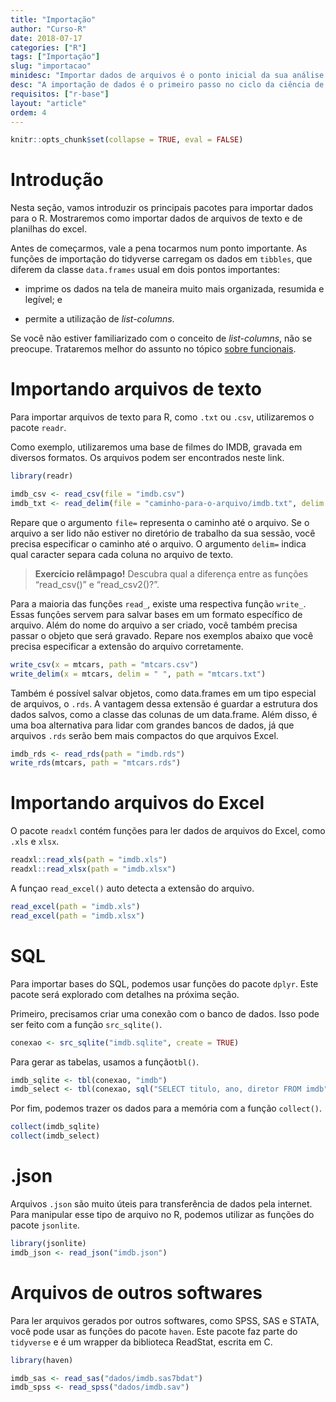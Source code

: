 ```yaml
---
title: "Importação"
author: "Curso-R"
date: 2018-07-17
categories: ["R"]
tags: ["Importação"]
slug: "importacao"
minidesc: "Importar dados de arquivos é o ponto inicial da sua análise."
desc: "A importação de dados é o primeiro passo no ciclo da ciência de dados. Em boa parte dos casos recebemos arquivos contendo os dados para análise. Esses arquivos podem estar em inúmeros formatos como excel, txt, csv entre outros. Neste tutorial vamos apresentar pacotes e funções que são úteis para realizar esta tarefa."
requisitos: ["r-base"]
layout: "article"
ordem: 4
---
```


```r
knitr::opts_chunk$set(collapse = TRUE, eval = FALSE)
```

# Introdução

Nesta seção, vamos introduzir os principais pacotes para importar dados para o R. Mostraremos como importar dados de arquivos de texto e de planilhas do excel.

<!-- , de extensões de outros programas estatísticos (SAS e SPSS, por exemplo), e como interagir com o SQL. --> 

Antes de começarmos, vale a pena tocarmos num ponto importante. As funções de importação do tidyverse carregam os dados em `tibbles`, que diferem da classe `data.frames` usual em dois pontos importantes:

- imprime os dados na tela de maneira muito mais organizada, resumida e legível; e

- permite a utilização de *list-columns*.

Se você não estiver familiarizado com o conceito de *list-columns*, não se preocupe. Trataremos melhor do assunto no tópico [sobre funcionais](https://www.curso-r.com/material/purrr/).

# Importando arquivos de texto

Para importar arquivos de texto para R, como `.txt` ou `.csv`, utilizaremos o pacote `readr`.

Como exemplo, utilizaremos uma base de filmes do IMDB, gravada em diversos formatos. Os arquivos podem ser encontrados neste link.

```r
library(readr)

imdb_csv <- read_csv(file = "imdb.csv")
imdb_txt <- read_delim(file = "caminho-para-o-arquivo/imdb.txt", delim = " ")
```

Repare que o argumento `file=` representa o caminho até o arquivo. Se o arquivo a ser lido não estiver no diretório de trabalho da sua sessão, você precisa especificar o caminho até o arquivo. O argumento `delim=` indica qual caracter separa cada coluna no arquivo de texto.

> **Exercício relâmpago!** Descubra qual a diferença entre as funções "read_csv()" e "read_csv2()?".

Para a maioria das funções `read_`, existe uma respectiva função `write_`. Essas funções servem para salvar bases em um formato específico de arquivo. Além do nome do arquivo a ser criado, você também precisa passar o objeto que será gravado. Repare nos exemplos abaixo que você precisa especificar a extensão do arquivo corretamente.

```r
write_csv(x = mtcars, path = "mtcars.csv")
write_delim(x = mtcars, delim = " ", path = "mtcars.txt")
```

Também é possível salvar objetos, como data.frames em um tipo especial de arquivos, o `.rds`. A vantagem dessa extensão é guardar a estrutura dos dados salvos, como a classe das colunas de um data.frame. Além disso, é uma boa alternativa para lidar com grandes bancos de dados, já que arquivos `.rds` serão bem mais compactos do que arquivos Excel.

```r
imdb_rds <- read_rds(path = "imdb.rds")
write_rds(mtcars, path = "mtcars.rds")
```

# Importando arquivos do Excel

O pacote `readxl` contém funções para ler dados de arquivos do Excel, como `.xls` e `xlsx`.

```r
readxl::read_xls(path = "imdb.xls")
readxl::read_xlsx(path = "imdb.xlsx")
```

A funçao `read_excel()` auto detecta a extensão do arquivo.

```r
read_excel(path = "imdb.xls")
read_excel(path = "imdb.xlsx")
```

# SQL

Para importar bases do SQL, podemos usar funções do pacote `dplyr`. Este pacote será explorado com detalhes na próxima seção.

Primeiro, precisamos criar uma conexão com o banco de dados. Isso pode ser feito com a função `src_sqlite()`. 

```r
conexao <- src_sqlite("imdb.sqlite", create = TRUE)
```

Para gerar as tabelas, usamos a função`tbl()`.

```r
imdb_sqlite <- tbl(conexao, "imdb")
imdb_select <- tbl(conexao, sql("SELECT titulo, ano, diretor FROM imdb"))
```

Por fim, podemos trazer os dados para a memória com a função `collect()`.

```r
collect(imdb_sqlite)
collect(imdb_select)
```

# .json

Arquivos `.json` são muito úteis para transferência de dados pela internet. Para manipular esse tipo de arquivo no R, podemos utilizar as funções do pacote `jsonlite`.

```r
library(jsonlite)
imdb_json <- read_json("imdb.json")
```

# Arquivos de outros softwares

Para ler arquivos gerados por outros softwares, como SPSS, SAS e STATA, você pode usar as funções do pacote `haven`. Este pacote faz parte do `tidyverse` e é um wrapper da biblioteca ReadStat, escrita em C.

```r
library(haven)

imdb_sas <- read_sas("dados/imdb.sas7bdat")
imdb_spss <- read_spss("dados/imdb.sav")
```



